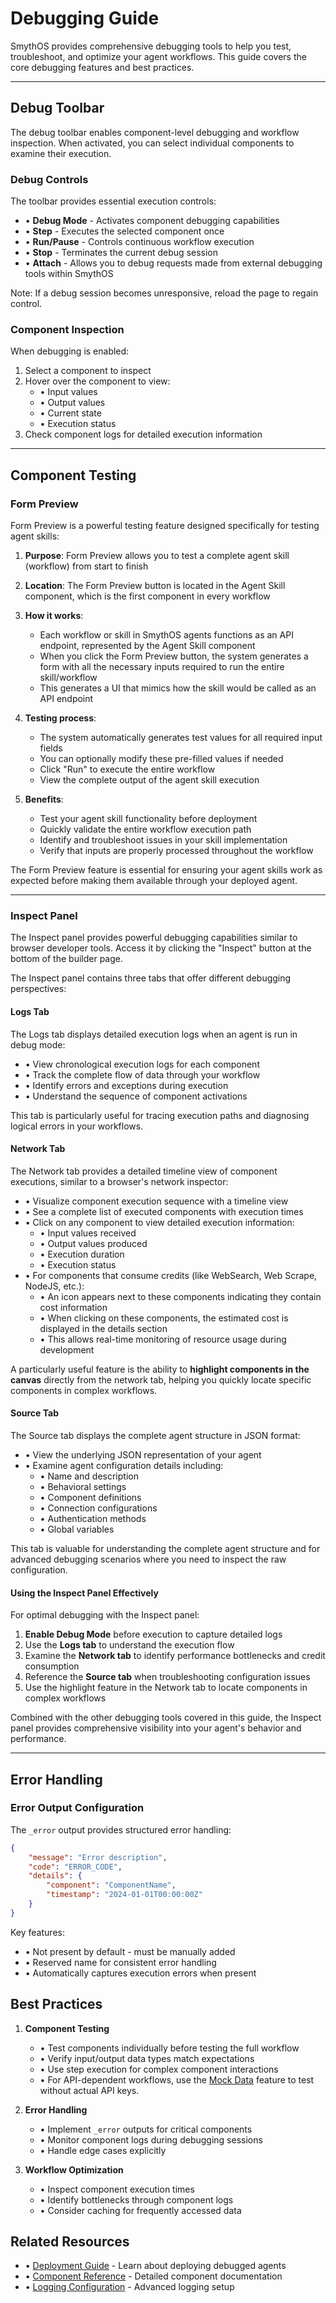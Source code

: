 # Debugging Guide

SmythOS provides comprehensive debugging tools to help you test, troubleshoot, and optimize your agent workflows. This guide covers the core debugging features and best practices.

---

## Debug Toolbar

The debug toolbar enables component-level debugging and workflow inspection. When activated, you can select individual components to examine their execution.

<Arcade src="https://demo.arcade.software/WUoSyQG5iZJ8rSwgUfYL?embed&embed_mobile=tab&embed_desktop=inline&show_copy_link=true" title="Debug Bar | SmythOS" />

### Debug Controls

The toolbar provides essential execution controls:

- • **Debug Mode** - Activates component debugging capabilities
- • **Step** - Executes the selected component once
- • **Run/Pause** - Controls continuous workflow execution
- • **Stop** - Terminates the current debug session
- • **Attach** - Allows you to debug requests made from external debugging tools within SmythOS 

Note: If a debug session becomes unresponsive, reload the page to regain control.

### Component Inspection

When debugging is enabled:
1. Select a component to inspect
2. Hover over the component to view:
    - • Input values
    - • Output values 
    - • Current state
    - • Execution status
3. Check component logs for detailed execution information

---

## Component Testing

### Form Preview

Form Preview is a powerful testing feature designed specifically for testing agent skills:

1. **Purpose**: Form Preview allows you to test a complete agent skill (workflow) from start to finish
2. **Location**: The Form Preview button is located in the Agent Skill component, which is the first component in every workflow
3. **How it works**: 
   - Each workflow or skill in SmythOS agents functions as an API endpoint, represented by the Agent Skill component
   - When you click the Form Preview button, the system generates a form with all the necessary inputs required to run the entire skill/workflow
   - This generates a UI that mimics how the skill would be called as an API endpoint

4. **Testing process**:
   - The system automatically generates test values for all required input fields
   - You can optionally modify these pre-filled values if needed
   - Click "Run" to execute the entire workflow
   - View the complete output of the agent skill execution
   
5. **Benefits**:
   - Test your agent skill functionality before deployment
   - Quickly validate the entire workflow execution path
   - Identify and troubleshoot issues in your skill implementation
   - Verify that inputs are properly processed throughout the workflow

The Form Preview feature is essential for ensuring your agent skills work as expected before making them available through your deployed agent.

<Arcade src="https://demo.arcade.software/W4WLnpjktNZHWCZ2eNc5?embed&embed_mobile=tab&embed_desktop=inline&show_copy_link=true" title="Form Preview | SmythOS" />

---

### Inspect Panel

The Inspect panel provides powerful debugging capabilities similar to browser developer tools. Access it by clicking the "Inspect" button at the bottom of the builder page.

<Arcade src="https://demo.arcade.software/HnylgpsxgIbl0a4OeXKy?embed&embed_mobile=tab&embed_desktop=inline&show_copy_link=true" title="SmythOS | Inspect" />

The Inspect panel contains three tabs that offer different debugging perspectives:

#### Logs Tab

The Logs tab displays detailed execution logs when an agent is run in debug mode:
- • View chronological execution logs for each component
- • Track the complete flow of data through your workflow
- • Identify errors and exceptions during execution
- • Understand the sequence of component activations

This tab is particularly useful for tracing execution paths and diagnosing logical errors in your workflows.

#### Network Tab

The Network tab provides a detailed timeline view of component executions, similar to a browser's network inspector:
- • Visualize component execution sequence with a timeline view
- • See a complete list of executed components with execution times
- • Click on any component to view detailed execution information:
  - • Input values received
  - • Output values produced
  - • Execution duration
  - • Execution status
- • For components that consume credits (like WebSearch, Web Scrape, NodeJS, etc.):
  - • An icon appears next to these components indicating they contain cost information
  - • When clicking on these components, the estimated cost is displayed in the details section
  - • This allows real-time monitoring of resource usage during development

A particularly useful feature is the ability to **highlight components in the canvas** directly from the network tab, helping you quickly locate specific components in complex workflows.

#### Source Tab

The Source tab displays the complete agent structure in JSON format:
- • View the underlying JSON representation of your agent
- • Examine agent configuration details including:
  - • Name and description
  - • Behavioral settings
  - • Component definitions
  - • Connection configurations
  - • Authentication methods
  - • Global variables

This tab is valuable for understanding the complete agent structure and for advanced debugging scenarios where you need to inspect the raw configuration.

#### Using the Inspect Panel Effectively

For optimal debugging with the Inspect panel:
1. **Enable Debug Mode** before execution to capture detailed logs
2. Use the **Logs tab** to understand the execution flow
3. Examine the **Network tab** to identify performance bottlenecks and credit consumption
4. Reference the **Source tab** when troubleshooting configuration issues
5. Use the highlight feature in the Network tab to locate components in complex workflows

Combined with the other debugging tools covered in this guide, the Inspect panel provides comprehensive visibility into your agent's behavior and performance.

---

## Error Handling

### Error Output Configuration

The `_error` output provides structured error handling:

```json
{
    "message": "Error description",
    "code": "ERROR_CODE",
    "details": {
        "component": "ComponentName",
        "timestamp": "2024-01-01T00:00:00Z"
    }
}
```

Key features:
- • Not present by default - must be manually added
- • Reserved name for consistent error handling
- • Automatically captures execution errors when present

<Arcade src="https://demo.arcade.software/35JnDtVi1ZSrmbRVe2BU?embed&embed_mobile=tab&embed_desktop=inline&show_copy_link=true" title="_error Output | SmythOS" />

## Best Practices

1. **Component Testing**
   - • Test components individually before testing the full workflow
   - • Verify input/output data types match expectations
   - • Use step execution for complex component interactions
   - • For API-dependent workflows, use the [Mock Data](/docs/agent-studio/components/advanced/api-call#step-5-enable-mock-mode) feature to test without actual API keys.

2. **Error Handling**
   - • Implement `_error` outputs for critical components
   - • Monitor component logs during debugging sessions
   - • Handle edge cases explicitly

3. **Workflow Optimization**
   - • Inspect component execution times
   - • Identify bottlenecks through component logs
   - • Consider caching for frequently accessed data

## Related Resources

- • [Deployment Guide](/docs/sre/enterprise-deploy) - Learn about deploying debugged agents
- • [Component Reference](/docs/agent-studio/components/advanced/api-call) - Detailed component documentation
- • [Logging Configuration](../agent-settings/logs) - Advanced logging setup
